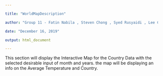 ```yaml
---

title: "WorldMapDescription"

author: "Group 11 - Fatin Nabila , Steven Chong , Syed Rusyaidi , Lee Chun Mun"

date: "December 16, 2019"

output: html_document

---
```




This section will display the Interactive Map for the Country Data with the selected desirable input of month and years.
the map will be displaying an info on the Average Temperature and Country.
